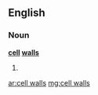 ==English==

===Noun===
'''[[cell]] [[wall]]s'''

# {{plural of|[[cell wall]]}}

[[ar:cell walls]]
[[mg:cell walls]]